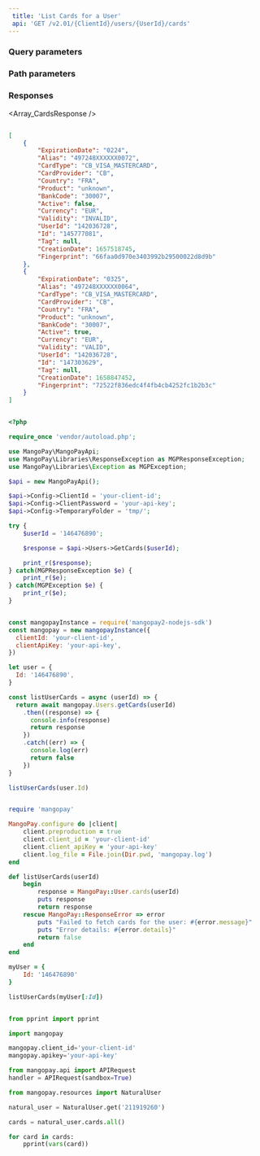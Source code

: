 ```yaml
---  
 title: 'List Cards for a User'  
 api: 'GET /v2.01/{ClientId}/users/{UserId}/cards'  
---  
```


  

### Query parameters  

<Active1 />  

### Path parameters  

<UserId />  

### Responses  

<AccordionGroup><Accordion title="200 ">  

<Array_CardsResponse /></Accordion></AccordionGroup>  

<ResponseExample>  

```json 200   

[
    {
        "ExpirationDate": "0224",
        "Alias": "497248XXXXXX0072",
        "CardType": "CB_VISA_MASTERCARD",
        "CardProvider": "CB",
        "Country": "FRA",
        "Product": "unknown",
        "BankCode": "30007",
        "Active": false,
        "Currency": "EUR",
        "Validity": "INVALID",
        "UserId": "142036728",
        "Id": "145777081",
        "Tag": null,
        "CreationDate": 1657518745,
        "Fingerprint": "66faa0d970e3403992b29500022d8d9b"
    },
    {
        "ExpirationDate": "0325",
        "Alias": "497248XXXXXX0064",
        "CardType": "CB_VISA_MASTERCARD",
        "CardProvider": "CB",
        "Country": "FRA",
        "Product": "unknown",
        "BankCode": "30007",
        "Active": true,
        "Currency": "EUR",
        "Validity": "VALID",
        "UserId": "142036728",
        "Id": "147303629",
        "Tag": null,
        "CreationDate": 1658847452,
        "Fingerprint": "72522f836edc4f4fb4cb4252fc1b2b3c"
    }
]  

 ```  

</ResponseExample>  

<RequestExample>  
  
```php PHP  

<?php 

require_once 'vendor/autoload.php';

use MangoPay\MangoPayApi;
use MangoPay\Libraries\ResponseException as MGPResponseException;
use MangoPay\Libraries\Exception as MGPException;

$api = new MangoPayApi();

$api->Config->ClientId = 'your-client-id';
$api->Config->ClientPassword = 'your-api-key';
$api->Config->TemporaryFolder = 'tmp/';

try {
    $userId = '146476890';

    $response = $api->Users->GetCards($userId);

    print_r($response);
} catch(MGPResponseException $e) {
    print_r($e);
} catch(MGPException $e) {
    print_r($e);
}  
```  

  
```javascript NodeJS  

const mangopayInstance = require('mangopay2-nodejs-sdk')
const mangopay = new mangopayInstance({
  clientId: 'your-client-id',
  clientApiKey: 'your-api-key',
})

let user = {
  Id: '146476890',
}

const listUserCards = async (userId) => {
  return await mangopay.Users.getCards(userId)
    .then((response) => {
      console.info(response)
      return response
    })
    .catch((err) => {
      console.log(err)
      return false
    })
}

listUserCards(user.Id)  
```  

  
```ruby Ruby  

require 'mangopay'

MangoPay.configure do |client|
    client.preproduction = true
    client.client_id = 'your-client-id'
    client.client_apiKey = 'your-api-key'
    client.log_file = File.join(Dir.pwd, 'mangopay.log')
end

def listUserCards(userId)
    begin
        response = MangoPay::User.cards(userId)
        puts response
        return response
    rescue MangoPay::ResponseError => error
        puts "Failed to fetch cards for the user: #{error.message}"
        puts "Error details: #{error.details}"
        return false
    end
end

myUser = {
    Id: '146476890'
}

listUserCards(myUser[:Id])  
```  

  
```python Python  

from pprint import pprint

import mangopay

mangopay.client_id='your-client-id'
mangopay.apikey='your-api-key'

from mangopay.api import APIRequest
handler = APIRequest(sandbox=True)

from mangopay.resources import NaturalUser

natural_user = NaturalUser.get('211919260')

cards = natural_user.cards.all()

for card in cards:
    pprint(vars(card))  
```  

  
</RequestExample>